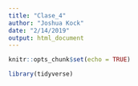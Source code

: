 ```yaml
---
title: "Clase_4"
author: "Joshua Kock"
date: "2/14/2019"
output: html_document
---
```


```r
knitr::opts_chunk$set(echo = TRUE)
```


```r
library(tidyverse)
```

